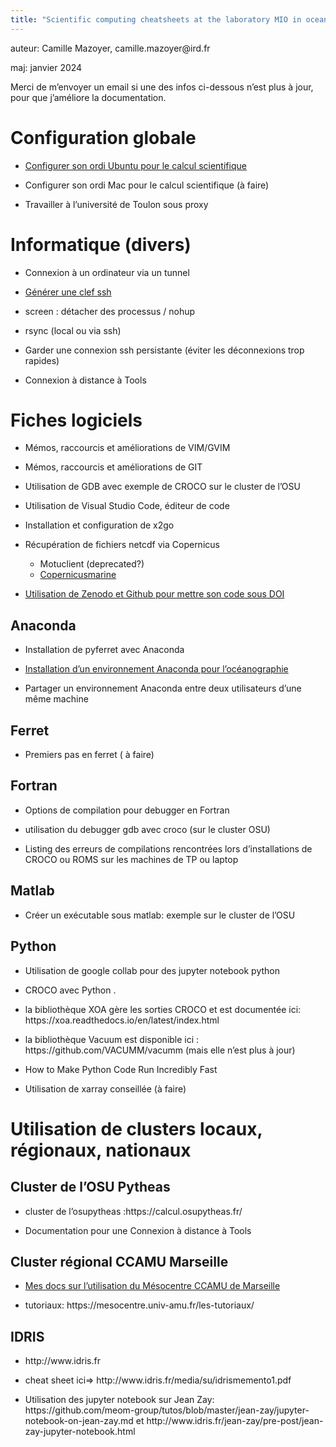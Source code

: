 ```yaml
---
title: "Scientific computing cheatsheets at the laboratory MIO in oceanography"
---
```


auteur: Camille Mazoyer, camille.mazoyer\@ird.fr

maj: janvier 2024

Merci de m'envoyer un email si une des infos ci-dessous n'est plus à jour, pour que j'améliore la documentation.

# Configuration globale

-   [Configurer son ordi Ubuntu pour le calcul scientifique](sheets/config_globale_ubuntu.html)

-   Configurer son ordi Mac pour le calcul scientifique (à faire)

-   Travailler à l'université de Toulon sous proxy

# Informatique (divers)

-   Connexion à un ordinateur via un tunnel

-   [Générer une clef ssh](sheets/clef_ssh.html)

-   screen : détacher des processus / nohup

-   rsync (local ou via ssh)

-   Garder une connexion ssh persistante (éviter les déconnexions trop rapides)

-   Connexion à distance à Tools

# Fiches logiciels

-   Mémos, raccourcis et améliorations de VIM/GVIM

-   Mémos, raccourcis et améliorations de GIT

-   Utilisation de GDB avec exemple de CROCO sur le cluster de l'OSU

-   Utilisation de Visual Studio Code, éditeur de code

-   Installation et configuration de x2go

-   Récupération de fichiers netcdf via Copernicus

    -   Motuclient (deprecated?)
    -   [Copernicusmarine](sheets/copernicusmarine.html)

-   [Utilisation de Zenodo et Github pour mettre son code sous DOI](sheets/zenodo_github.html)

## Anaconda

-   Installation de pyferret avec Anaconda

-   [Installation d'un environnement Anaconda pour l'océanographie](sheets/anaconda_oceanographie.html)

-   Partager un environnement Anaconda entre deux utilisateurs d'une même machine

## Ferret

-   Premiers pas en ferret ( à faire)

## Fortran

-   Options de compilation pour debugger en Fortran

-   utilisation du debugger gdb avec croco (sur le cluster OSU)

-   Listing des erreurs de compilations rencontrées lors d'installations de CROCO ou ROMS sur les machines de TP ou laptop

## Matlab

-   Créer un exécutable sous matlab: exemple sur le cluster de l'OSU

## Python

-   Utilisation de google collab pour des jupyter notebook python

-   CROCO avec Python .

-   la bibliothèque XOA gère les sorties CROCO et est documentée ici: https://xoa.readthedocs.io/en/latest/index.html

-   la bibliothèque Vacuum est disponible ici : https://github.com/VACUMM/vacumm (mais elle n'est plus à jour)

-   How to Make Python Code Run Incredibly Fast

-   Utilisation de xarray conseillée (à faire)

# Utilisation de clusters locaux, régionaux, nationaux

## Cluster de l'OSU Pytheas

-   cluster de l'osupytheas :https://calcul.osupytheas.fr/

-   Documentation pour une Connexion à distance à Tools

## Cluster régional CCAMU Marseille

-   [Mes docs sur l'utilisation du Mésocentre CCAMU de Marseille](sheets/ccamu.html)

-   tutoriaux: https://mesocentre.univ-amu.fr/les-tutoriaux/

## IDRIS

-   http://www.idris.fr

-   cheat sheet ici=\> http://www.idris.fr/media/su/idrismemento1.pdf

-   Utilisation des jupyter notebook sur Jean Zay: https://github.com/meom-group/tutos/blob/master/jean-zay/jupyter-notebook-on-jean-zay.md et http://www.idris.fr/jean-zay/pre-post/jean-zay-jupyter-notebook.html